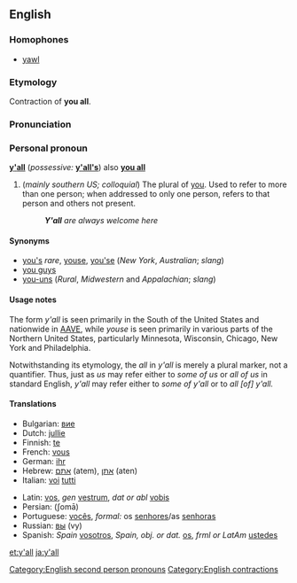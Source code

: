 ==English==

===Homophones===
*[[yawl]]

===Etymology===
Contraction of '''you all'''.

===Pronunciation===
{{IPA|/jɑl/}}

===Personal pronoun===
'''[[y]][[']][[all]]'''  (''possessive:'' '''[[y'all's]]''') also '''[[you all]]'''

# (''mainly southern US; colloquial'') The plural of [[you]].  Used to refer to more than one person; when addressed to only one person, refers to that person and others not present.
#: '''''Y'all''' are always welcome here''

====Synonyms====
*[[you's]] ''rare'', [[youse]], [[you'se]] (''New York'', ''Australian''; ''slang'')
*[[you guys]]
*[[you-uns]] (''Rural'', ''Midwestern'' and ''Appalachian''; ''slang'')

====Usage notes====
The form ''y'all'' is seen primarily in the South of the United States and nationwide in [[AAVE]], while ''youse'' is seen primarily in various parts of the Northern United States, particularly Minnesota, Wisconsin, Chicago, New York and Philadelphia.

Notwithstanding its etymology, the ''all'' in ''y'all'' is merely a plural marker, not a quantifier.  Thus, just as ''us'' may refer either to ''some of us'' or ''all of us'' in standard English, ''y'all'' may refer either to ''some of y'all'' or to ''all [of] y'all.''

====Translations====
{{top}}
*Bulgarian: [[вие]]
*Dutch: [[jullie]]
*Finnish: [[te]]
*French: [[vous]]
*German: [[ihr]]
*Hebrew: [[אתם]] (atem), [[אתן]] (aten)
*Italian: [[voi]] [[tutti]] 
{{mid}}
*Latin: [[vos]], ''gen'' [[vestrum]], ''dat or abl'' [[vobis]]
*Persian: {{FAchar|[[شما|شُما]]}} (ʃomā)
*Portuguese: [[vocês]], ''formal:'' os [[senhores]]/as [[senhoras]]
*Russian: [[вы]] (vy)
*Spanish: ''Spain'' [[vosotros]], ''Spain, obj. or dat.'' [[os]], ''frml or LatAm'' [[ustedes]]
{{bottom}}

[[Category:English second person pronouns]]
[[Category:English contractions]]

[[et:y'all]]
[[ja:y'all]]